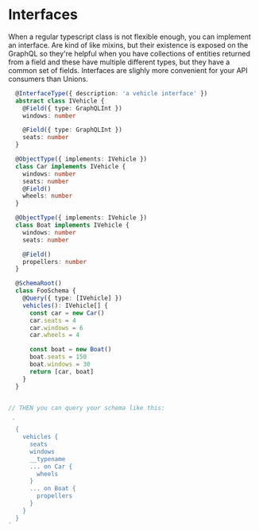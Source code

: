 # Interfaces

When a regular typescript class is not flexible enough, you can implement an interface.
Are kind of like mixins, but their existence is exposed on the GraphQL so they're helpful
when you have collections of entities returned from a field and these have multiple different types, but they have a common set of fields.
Interfaces are slighly more convenient for your API consumers than Unions.

```ts
  @InterfaceType({ description: 'a vehicle interface' })
  abstract class IVehicle {
    @Field({ type: GraphQLInt })
    windows: number

    @Field({ type: GraphQLInt })
    seats: number
  }

  @ObjectType({ implements: IVehicle })
  class Car implements IVehicle {
    windows: number
    seats: number
    @Field()
    wheels: number
  }

  @ObjectType({ implements: IVehicle })
  class Boat implements IVehicle {
    windows: number
    seats: number

    @Field()
    propellers: number
  }

  @SchemaRoot()
  class FooSchema {
    @Query({ type: [IVehicle] })
    vehicles(): IVehicle[] {
      const car = new Car()
      car.seats = 4
      car.windows = 6
      car.wheels = 4

      const boat = new Boat()
      boat.seats = 150
      boat.windows = 30
      return [car, boat]
    }
  }


// THEN you can query your schema like this:

 `
  {
    vehicles {
      seats
      windows
      __typename
      ... on Car {
        wheels
      }
      ... on Boat {
        propellers
      }
    }
  }
`
```